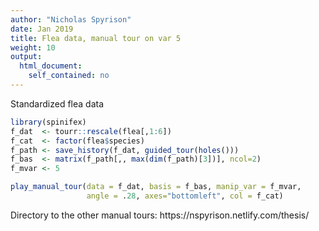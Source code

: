 ```yaml
---
author: "Nicholas Spyrison"
date: Jan 2019
title: Flea data, manual tour on var 5
weight: 10
output: 
  html_document:
    self_contained: no
---
```


Standardized flea data

```r
library(spinifex)
f_dat  <- tourr::rescale(flea[,1:6])
f_cat  <- factor(flea$species)
f_path <- save_history(f_dat, guided_tour(holes()))
f_bas  <- matrix(f_path[,, max(dim(f_path)[3])], ncol=2)
f_mvar <- 5

```

```r
play_manual_tour(data = f_dat, basis = f_bas, manip_var = f_mvar,
                 angle = .28, axes="bottomleft", col = f_cat)
```

Directory to the other manual tours: https://nspyrison.netlify.com/thesis/

